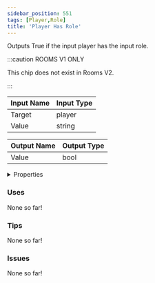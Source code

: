 ```yaml
---
sidebar_position: 551
tags: [Player,Role]
title: 'Player Has Role'
---
```


Outputs True if the input player has the input role.

:::caution ROOMS V1 ONLY
    
This chip does not exist in Rooms V2.

:::


<IChip uuid="9b39ed47-e9a5-4f04-b4cd-80f5bbaff2f7"/>

| Input Name | Input Type |
|-----------|-----------|
| Target | player |
| Value | string |

| Output Name | Output Type |
|-----------|-----------|
| Value | bool |


<details>
  <summary>Properties</summary>
  <div>
    <div>
    <table>
      <thead>
        <tr>
          <th>Is beta required?</th>
          <th>No</th>
        </tr>
        <tr>
          <th>Is this chip a trolling risk?</th>
          <th>No</th>
        </tr>
        <tr>
          <th>Is this chip a role assignment risk?</th>
          <th>No</th>
        </tr>
        <tr>
          <th>Chip UUID</th>
          <th>9b39ed47-e9a5-4f04-b4cd-80f5bbaff2f7</th>
        </tr>
        <tr>
          <th>Room availability</th>
          <th>Rooms V1 only</th>
        </tr>
      </thead>
    </table>
    </div>
  </div>
</details>

### Uses

None so far!

### Tips

None so far!

### Issues

None so far!